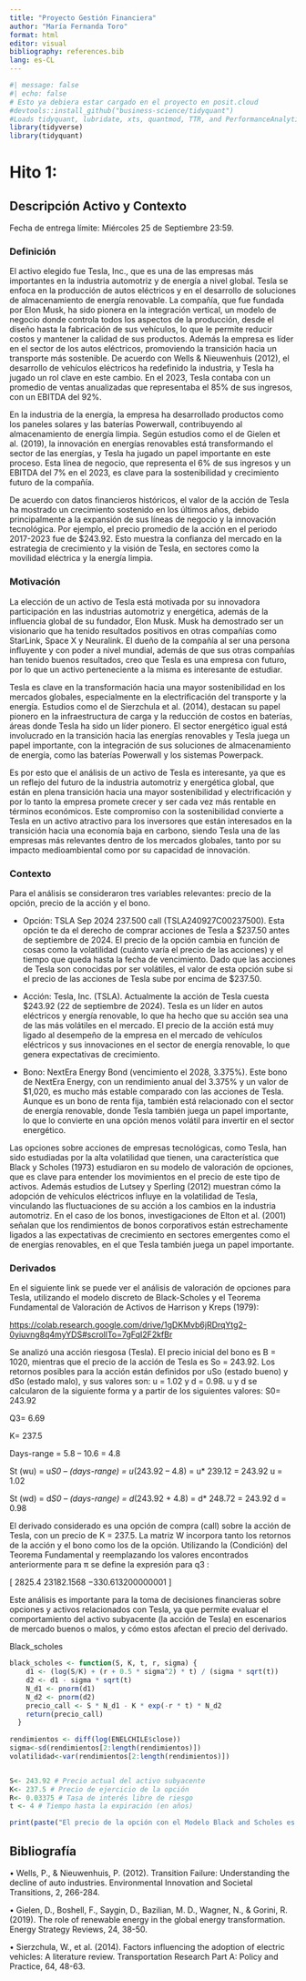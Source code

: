 ```yaml
---
title: "Proyecto Gestión Financiera"
author: "María Fernanda Toro"
format: html
editor: visual
bibliography: references.bib
lang: es-CL
---
```


```r
#| message: false
#| echo: false
# Esto ya debiera estar cargado en el proyecto en posit.cloud
#devtools::install_github("business-science/tidyquant")
#Loads tidyquant, lubridate, xts, quantmod, TTR, and PerformanceAnalytics
library(tidyverse)
library(tidyquant)  
```

# Hito 1:

## Descripción Activo y Contexto

Fecha de entrega límite: Miércoles 25 de Septiembre 23:59.

### Definición

El activo elegido fue Tesla, Inc., que es una de las empresas más importantes en la industria automotriz y de energía a nivel global. Tesla se enfoca en la producción de autos eléctricos y en el desarrollo de soluciones de almacenamiento de energía renovable. La compañía, que fue fundada por Elon Musk, ha sido pionera en la integración vertical, un modelo de negocio donde controla todos los aspectos de la producción, desde el diseño hasta la fabricación de sus vehículos, lo que le permite reducir costos y mantener la calidad de sus productos. Además la empresa es líder en el sector de los autos eléctricos, promoviendo la transición hacia un transporte más sostenible. De acuerdo con Wells & Nieuwenhuis (2012), el desarrollo de vehículos eléctricos ha redefinido la industria, y Tesla ha jugado un rol clave en este cambio. En el 2023, Tesla contaba con un promedio de ventas anualizadas que representaba el 85% de sus ingresos, con un EBITDA del 92%.

En la industria de la energía, la empresa ha desarrollado productos como los paneles solares y las baterías Powerwall, contribuyendo al almacenamiento de energía limpia. Según estudios como el de Gielen et al. (2019), la innovación en energías renovables está transformando el sector de las energías, y Tesla ha jugado un papel importante en este proceso. Esta línea de negocio, que representa el 6% de sus ingresos y un EBITDA del 7% en el 2023, es clave para la sostenibilidad y crecimiento futuro de la compañía.

De acuerdo con datos financieros históricos, el valor de la acción de Tesla ha mostrado un crecimiento sostenido en los últimos años, debido principalmente a la expansión de sus líneas de negocio y la innovación tecnológica. Por ejemplo, el precio promedio de la acción en el periodo 2017-2023 fue de \$243.92. Esto muestra la confianza del mercado en la estrategia de crecimiento y la visión de Tesla, en sectores como la movilidad eléctrica y la energía limpia.

### Motivación

La elección de un activo de Tesla está motivada por su innovadora participación en las industrias automotriz y energética, además de la influencia global de su fundador, Elon Musk. Musk ha demostrado ser un visionario que ha tenido resultados positivos en otras compañías como StarLink, Space X y Neuralink. El dueño de la compañía al ser una persona influyente y con poder a nivel mundial, además de que sus otras compañías han tenido buenos resultados, creo que Tesla es una empresa con futuro, por lo que un activo perteneciente a la misma es interesante de estudiar.

Tesla es clave en la transformación hacia una mayor sostenibilidad en los mercados globales, especialmente en la electrificación del transporte y la energía. Estudios como el de Sierzchula et al. (2014), destacan su papel pionero en la infraestructura de carga y la reducción de costos en baterías, áreas donde Tesla ha sido un líder pionero. El sector energético igual está involucrado en la transición hacia las energías renovables y Tesla juega un papel importante, con la integración de sus soluciones de almacenamiento de energía, como las baterías Powerwall y los sistemas Powerpack.

Es por esto que el análisis de un activo de Tesla es interesante, ya que es un reflejo del futuro de la industria automotriz y energética global, que están en plena transición hacia una mayor sostenibilidad y electrificación y por lo tanto la empresa promete crecer y ser cada vez más rentable en términos económicos. Este compromiso con la sostenibilidad convierte a Tesla en un activo atractivo para los inversores que están interesados en la transición hacia una economía baja en carbono, siendo Tesla una de las empresas más relevantes dentro de los mercados globales, tanto por su impacto medioambiental como por su capacidad de innovación.

### Contexto

Para el análisis se consideraron tres variables relevantes: precio de la opción, precio de la acción y el bono.

-   Opción: TSLA Sep 2024 237.500 call (TSLA240927C00237500). Esta opción te da el derecho de comprar acciones de Tesla a \$237.50 antes de septiembre de 2024. El precio de la opción cambia en función de cosas como la volatilidad (cuánto varía el precio de las acciones) y el tiempo que queda hasta la fecha de vencimiento. Dado que las acciones de Tesla son conocidas por ser volátiles, el valor de esta opción sube si el precio de las acciones de Tesla sube por encima de \$237.50.

<!-- -->

-   Acción: Tesla, Inc. (TSLA). Actualmente la acción de Tesla cuesta \$243.92 (22 de septiembre de 2024). Tesla es un líder en autos eléctricos y energía renovable, lo que ha hecho que su acción sea una de las más volátiles en el mercado. El precio de la acción está muy ligado al desempeño de la empresa en el mercado de vehículos eléctricos y sus innovaciones en el sector de energía renovable, lo que genera expectativas de crecimiento.

-   Bono: NextEra Energy Bond (vencimiento el 2028, 3.375%). Este bono de NextEra Energy, con un rendimiento anual del 3.375% y un valor de \$1,020, es mucho más estable comparado con las acciones de Tesla. Aunque es un bono de renta fija, también está relacionado con el sector de energía renovable, donde Tesla también juega un papel importante, lo que lo convierte en una opción menos volátil para invertir en el sector energético.

Las opciones sobre acciones de empresas tecnológicas, como Tesla, han sido estudiadas por la alta volatilidad que tienen, una característica que Black y Scholes (1973) estudiaron en su modelo de valoración de opciones, que es clave para entender los movimientos en el precio de este tipo de activos. Además estudios de Lutsey y Sperling (2012) muestran cómo la adopción de vehículos eléctricos influye en la volatilidad de Tesla, vinculando las fluctuaciones de su acción a los cambios en la industria automotriz. En el caso de los bonos, investigaciones de Elton et al. (2001) señalan que los rendimientos de bonos corporativos están estrechamente ligados a las expectativas de crecimiento en sectores emergentes como el de energías renovables, en el que Tesla también juega un papel importante.

### Derivados

En el siguiente link se puede ver el análisis de valoración de opciones para Tesla, utilizando el modelo discreto de Black-Scholes y el Teorema Fundamental de Valoración de Activos de Harrison y Kreps (1979):

<https://colab.research.google.com/drive/1gDKMvb6jRDrqYtg2-0yiuvng8q4myYDS#scrollTo=7gFqI2F2kfBr>

Se analizó una acción riesgosa (Tesla). El precio inicial del bono es B = 1020, mientras que el precio de la acción de Tesla es So = 243.92. Los retornos posibles para la acción están definidos por uSo (estado bueno) y dSo (estado malo), y sus valores son: u = 1.02 y d = 0.98. u y d se calcularon de la siguiente forma y a partir de los siguientes valores: S0= 243.92

Q3= 6.69

K= 237.5

Days-range = 5.8 – 10.6 = 4.8

St (wu) = u*S0 – (days-range) = u*(243.92 – 4.8) = u\* 239.12 = 243.92 u = 1.02

St (wd) = d*S0 – (days-range) = d*(243.92 + 4.8) = d\* 248.72 = 243.92 d = 0.98

El derivado considerado es una opción de compra (call) sobre la acción de Tesla, con un precio de K = 237.5. La matriz W incorpora tanto los retornos de la acción y el bono como los de la opción. Utilizando la (Condición) del Teorema Fundamental y reemplazando los valores encontrados anteriormente para π se define la expresión para q3 :

\[ 2825.4 23182.1568 −330.613200000001 \]

Este análisis es importante para la toma de decisiones financieras sobre opciones y activos relacionados con Tesla, ya que permite evaluar el comportamiento del activo subyacente (la acción de Tesla) en escenarios de mercado buenos o malos, y cómo estos afectan el precio del derivado.

Black_scholes

```r
black_scholes <- function(S, K, t, r, sigma) {
    d1 <- (log(S/K) + (r + 0.5 * sigma^2) * t) / (sigma * sqrt(t))
    d2 <- d1 - sigma * sqrt(t)
    N_d1 <- pnorm(d1)
    N_d2 <- pnorm(d2)
    precio_call <- S * N_d1 - K * exp(-r * t) * N_d2
    return(precio_call)
  }
  
rendimientos <- diff(log(ENELCHILE$close))
sigma<-sd(rendimientos[2:length(rendimientos)])
volatilidad<-var(rendimientos[2:length(rendimientos)])


S<- 243.92 # Precio actual del activo subyacente
K<- 237.5 # Precio de ejercicio de la opción
R<- 0.03375 # Tasa de interés libre de riesgo
t <- 4 # Tiempo hasta la expiración (en años)

print(paste("El precio de la opción con el Modelo Black and Scholes es ", black_scholes(S, K, t, R, sigma)))


```

## Bibliografía

• Wells, P., & Nieuwenhuis, P. (2012). Transition Failure: Understanding the decline of auto industries. Environmental Innovation and Societal Transitions, 2, 266-284.

• Gielen, D., Boshell, F., Saygin, D., Bazilian, M. D., Wagner, N., & Gorini, R. (2019). The role of renewable energy in the global energy transformation. Energy Strategy Reviews, 24, 38-50.

• Sierzchula, W., et al. (2014). Factors influencing the adoption of electric vehicles: A literature review. Transportation Research Part A: Policy and Practice, 64, 48-63.
